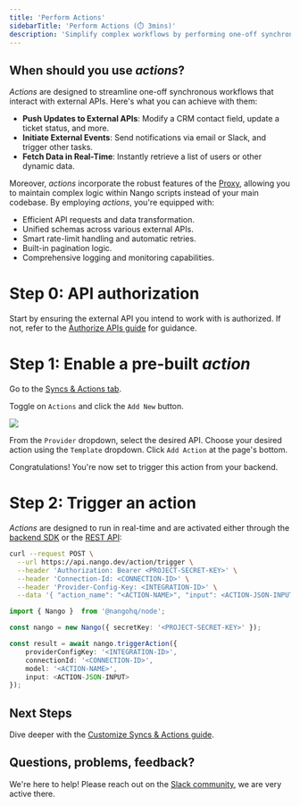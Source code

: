 ```yaml
---
title: 'Perform Actions'
sidebarTitle: 'Perform Actions (⏱️ 3mins)'
description: 'Simplify complex workflows by performing one-off synchronous actions.'
---
```


## When should you use _actions_? 

_Actions_ are designed to streamline one-off synchronous workflows that interact with external APIs. Here's what you can achieve with them:
- **Push Updates to External APIs**: Modify a CRM contact field, update a ticket status, and more.
- **Initiate External Events**: Send notifications via email or Slack, and trigger other tasks.
- **Fetch Data in Real-Time**: Instantly retrieve a list of users or other dynamic data.

Moreover, _actions_ incorporate the robust features of the [Proxy](/guides/proxy), allowing you to maintain complex logic within Nango scripts instead of your main codebase. By employing _actions_, you're equipped with:
- Efficient API requests and data transformation.
- Unified schemas across various external APIs.
- Smart rate-limit handling and automatic retries.
- Built-in pagination logic.
- Comprehensive logging and monitoring capabilities.

# Step 0: API authorization

Start by ensuring the external API you intend to work with is authorized. If not, refer to the [Authorize APIs guide](/guides/oauth) for guidance.

# Step 1: Enable a pre-built _action_

Go to the [Syncs & Actions tab](https://app.nango.dev/syncs).

Toggle on `Actions` and click the `Add New` button.

<Frame>
  <img src="/images/quickstart/add-new-action.png" />
</Frame>

From the `Provider` dropdown, select the desired API. Choose your desired action using the `Template` dropdown. Click `Add Action` at the page's bottom.

Congratulations! You're now set to trigger this action from your backend.
# Step 2: Trigger an action

_Actions_ are designed to run in real-time and are activated either through the [backend SDK](/sdks) or the [REST API](/api-reference):

<Tabs>

<Tab title="cURL">

```bash
curl --request POST \
  --url https://api.nango.dev/action/trigger \
  --header 'Authorization: Bearer <PROJECT-SECRET-KEY>' \
  --header 'Connection-Id: <CONNECTION-ID>' \
  --header 'Provider-Config-Key: <INTEGRATION-ID>' \
  --data '{ "action_name": "<ACTION-NAME>", "input": <ACTION-JSON-INPUT> }'
```
</Tab>

<Tab title="Node SDK">

```ts
import { Nango }  from '@nangohq/node';

const nango = new Nango({ secretKey: '<PROJECT-SECRET-KEY>' });

const result = await nango.triggerAction({
    providerConfigKey: '<INTEGRATION-ID>',
    connectionId: '<CONNECTION-ID>',
    model: '<ACTION-NAME>',
    input: <ACTION-JSON-INPUT>
});
```
</Tab>

</Tabs>

## Next Steps

Dive deeper with the [Customize Syncs & Actions guide](/guides/custom).

## Questions, problems, feedback?

We're here to help! Please reach out on the [Slack community](https://nango.dev/slack), we are very active there.